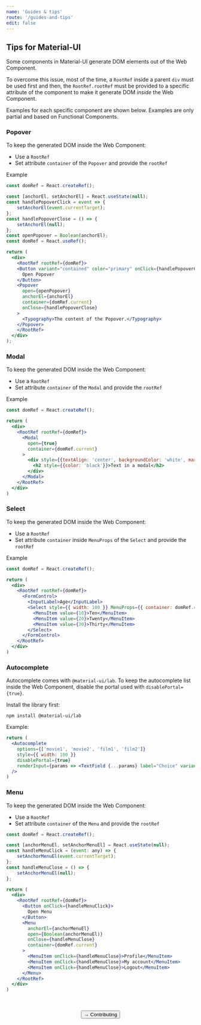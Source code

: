 ```yaml
---
name: 'Guides & tips'
route: '/guides-and-tips'
edit: false
---
```



## Tips for Material-UI
Some components in Material-UI generate DOM elements out of the Web Component.

To overcome this issue, most of the time, a `RootRef` inside a parent `div` must be used first and then, the `RootRef.rootRef` must be provided to a specific attribute of the component to make it generate DOM *inside* the Web Component.

Examples for each specific component are shown below. Examples are only partial and based on Functional Components.

### Popover
To keep the generated DOM inside the Web Component:
- Use a `RootRef`
- Set attribute `container` of the `Popover` and provide the `rootRef`

Example
```jsx
const domRef = React.createRef();

const [anchorEl, setAnchorEl] = React.useState(null);
const handlePopoverClick = event => {
    setAnchorEl(event.currentTarget);
};
const handlePopoverClose = () => {
    setAnchorEl(null);
};
const openPopover = Boolean(anchorEl);
const domRef = React.useRef();

return (
  <div>
    <RootRef rootRef={domRef}>
    <Button variant="contained" color="primary" onClick={handlePopoverClick}>
      Open Popover
    </Button>
    <Popover
      open={openPopover}
      anchorEl={anchorEl}
      container={domRef.current}
      onClose={handlePopoverClose}
    >
      <Typography>The content of the Popover.</Typography>
    </Popover>
    </RootRef>
  </div>
);
```

### Modal
To keep the generated DOM inside the Web Component:
- Use a `RootRef`
- Set attribute `container` of the `Modal` and provide the `rootRef`

Example
```jsx
const domRef = React.createRef();

return (
  <div>
    <RootRef rootRef={domRef}>
      <Modal
        open={true}
        container={domRef.current}
      >
        <div style={{textAlign: 'center', backgroundColor: 'white', marginTop: '100px', marginLeft: '50%', transform: 'translateX(-50%)', width: '50%'}}>
          <h2 style={{color: 'black'}}>Text in a modal</h2>
        </div>
      </Modal>
    </RootRef>
  </div>
)
```

### Select
To keep the generated DOM inside the Web Component:
- Use a `RootRef`
- Set attribute `container` inside `MenuProps` of the `Select` and provide the `rootRef`

Example
```jsx
const domRef = React.createRef();

return (
  <div>
    <RootRef rootRef={domRef}>
      <FormControl>
        <InputLabel>Age</InputLabel>
        <Select style={{ width: 100 }} MenuProps={{ container: domRef.current }}>
          <MenuItem value={10}>Ten</MenuItem>
          <MenuItem value={20}>Twenty</MenuItem>
          <MenuItem value={30}>Thirty</MenuItem>
        </Select>
      </FormControl>
    </RootRef>
  </div>
)
```

### Autocomplete
Autocomplete comes with `@material-ui/lab`.
To keep the autocomplete list inside the Web Component, disable the portal used with `disablePortal={true}`.

Install the library first:
```console
npm install @material-ui/lab
```

Example:
```jsx
return (
  <Autocomplete
    options={['movie1', 'movie2', 'film1', 'film2']}
    style={{ width: 100 }}
    disablePortal={true}
    renderInput={params => <TextField {...params} label="Choice" variant="outlined" />}
  />
)
```

### Menu
To keep the generated DOM inside the Web Component:
- Use a `RootRef`
- Set attribute `container` of the `Menu` and provide the `rootRef`

```jsx
const domRef = React.createRef();

const [anchorMenuEl, setAnchorMenuEl] = React.useState(null);
const handleMenuClick = (event: any) => {
    setAnchorMenuEl(event.currentTarget);
};
const handleMenuClose = () => {
    setAnchorMenuEl(null);
};

return (
  <div>
    <RootRef rootRef={domRef}>
      <Button onClick={handleMenuClick}>
        Open Menu
      </Button>
      <Menu
        anchorEl={anchorMenuEl}
        open={Boolean(anchorMenuEl)}
        onClose={handleMenuClose}
        container={domRef.current}
      >
        <MenuItem onClick={handleMenuClose}>Profile</MenuItem>
        <MenuItem onClick={handleMenuClose}>My account</MenuItem>
        <MenuItem onClick={handleMenuClose}>Logout</MenuItem>
      </Menu>
    </RootRef>
  </div>
)
```

<br />
<br />

<span style="display: flex; justify-content: center">
  <Link to='/contributing'>
    <Button>→ Contributing</Button>
  </Link>
</span>
